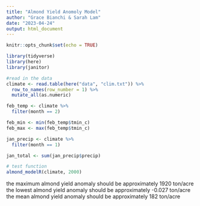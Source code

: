 ```yaml
---
title: "Almond Yield Anomoly Model"
author: "Grace Bianchi & Sarah Lam"
date: "2023-04-24"
output: html_document
---
```


```r
knitr::opts_chunk$set(echo = TRUE)

library(tidyverse)
library(here)
library(janitor)
```

```r
#read in the data 
climate <- read.table(here("data", "clim.txt")) %>% 
  row_to_names(row_number = 1) %>% 
  mutate_all(as.numeric) 

feb_temp <- climate %>% 
  filter(month == 2)

feb_min <- min(feb_temp$tmin_c)
feb_max <- max(feb_temp$tmin_c)

jan_precip <- climate %>% 
  filter(month == 1) 

jan_total <- sum(jan_precip$precip)

# test function
almond_modelR(climate, 2000)

```


the maximum almond yield anomaly should be approximately 1920 ton/acre
the lowest almond yield anomaly should be approximately -0.027 ton/acre
the mean almond yield anomaly should be approximately 182 ton/acre


